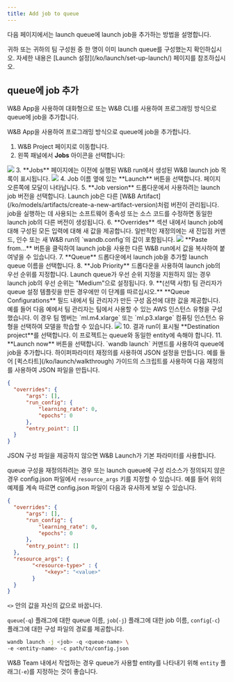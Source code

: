 ```yaml
---
title: Add job to queue
---
```


다음 페이지에서는 launch queue에 launch job을 추가하는 방법을 설명합니다.

<Note>
귀하 또는 귀하의 팀 구성원 중 한 명이 이미 launch queue를 구성했는지 확인하십시오. 자세한 내용은 [Launch 설정](/ko/launch/set-up-launch/) 페이지를 참조하십시오.
</Note>

## queue에 job 추가

W&B App을 사용하여 대화형으로 또는 W&B CLI를 사용하여 프로그래밍 방식으로 queue에 job을 추가합니다.

<Tabs>
<Tab title="W&B app">
W&B App을 사용하여 프로그래밍 방식으로 queue에 job을 추가합니다.

1. W&B Project 페이지로 이동합니다.
2. 왼쪽 패널에서 **Jobs** 아이콘을 선택합니다:
  <Frame>
    <img src="/images/launch/project_jobs_tab_gs.png"  />
</Frame>
3. **Jobs** 페이지에는 이전에 실행된 W&B run에서 생성된 W&B launch job 목록이 표시됩니다.
  <Frame>
    <img src="/images/launch/view_jobs.png"  />
</Frame>
4. Job 이름 옆에 있는 **Launch** 버튼을 선택합니다. 페이지 오른쪽에 모달이 나타납니다.
5. **Job version** 드롭다운에서 사용하려는 launch job 버전을 선택합니다. Launch job은 다른 [W&B Artifact](/ko/models/artifacts/create-a-new-artifact-version)처럼 버전이 관리됩니다. job을 실행하는 데 사용되는 소프트웨어 종속성 또는 소스 코드를 수정하면 동일한 launch job의 다른 버전이 생성됩니다.
6. **Overrides** 섹션 내에서 launch job에 대해 구성된 모든 입력에 대해 새 값을 제공합니다. 일반적인 재정의에는 새 진입점 커맨드, 인수 또는 새 W&B run의 `wandb.config`의 값이 포함됩니다.
  <Frame>
    <img src="/images/launch/create_starter_queue_gs.png"  />
</Frame>
  **Paste from...** 버튼을 클릭하여 launch job을 사용한 다른 W&B run에서 값을 복사하여 붙여넣을 수 있습니다.
7. **Queue** 드롭다운에서 launch job을 추가할 launch queue 이름을 선택합니다.
8. **Job Priority** 드롭다운을 사용하여 launch job의 우선 순위를 지정합니다. Launch queue가 우선 순위 지정을 지원하지 않는 경우 launch job의 우선 순위는 "Medium"으로 설정됩니다.
9. **(선택 사항) 팀 관리자가 queue 설정 템플릿을 만든 경우에만 이 단계를 따르십시오.**
**Queue Configurations** 필드 내에서 팀 관리자가 만든 구성 옵션에 대한 값을 제공합니다.
예를 들어 다음 예에서 팀 관리자는 팀에서 사용할 수 있는 AWS 인스턴스 유형을 구성했습니다. 이 경우 팀 멤버는 `ml.m4.xlarge` 또는 `ml.p3.xlarge` 컴퓨팅 인스턴스 유형을 선택하여 모델을 학습할 수 있습니다.
<Frame>
    <img src="/images/launch/team_member_use_config_template.png"  />
</Frame>
10. 결과 run이 표시될 **Destination project**를 선택합니다. 이 프로젝트는 queue와 동일한 entity에 속해야 합니다.
11. **Launch now** 버튼을 선택합니다.
</Tab>
<Tab title="W&B CLI">
`wandb launch` 커맨드를 사용하여 queue에 job을 추가합니다. 하이퍼파라미터 재정의를 사용하여 JSON 설정을 만듭니다. 예를 들어 [퀵스타트](/ko/launch/walkthrough) 가이드의 스크립트를 사용하여 다음 재정의를 사용하여 JSON 파일을 만듭니다.

```json title="config.json"
{
  "overrides": {
      "args": [],
      "run_config": {
          "learning_rate": 0,
          "epochs": 0
      },   
      "entry_point": []
  }
}
```

<Note>
JSON 구성 파일을 제공하지 않으면 W&B Launch가 기본 파라미터를 사용합니다.
</Note>

queue 구성을 재정의하려는 경우 또는 launch queue에 구성 리소스가 정의되지 않은 경우 config.json 파일에서 `resource_args` 키를 지정할 수 있습니다. 예를 들어 위의 예제를 계속 따르면 config.json 파일이 다음과 유사하게 보일 수 있습니다.

```json title="config.json"
{
  "overrides": {
      "args": [],
      "run_config": {
          "learning_rate": 0,
          "epochs": 0
      },
      "entry_point": []
  },
  "resource_args": {
        "<resource-type>" : {
            "<key>": "<value>"
        }
  }
}
```

`<>` 안의 값을 자신의 값으로 바꿉니다.

`queue`(`-q`) 플래그에 대한 queue 이름, `job`(`-j`) 플래그에 대한 job 이름, `config`(`-c`) 플래그에 대한 구성 파일의 경로를 제공합니다.

```bash
wandb launch -j <job> -q <queue-name> \ 
-e <entity-name> -c path/to/config.json
```
W&B Team 내에서 작업하는 경우 queue가 사용할 entity를 나타내기 위해 `entity` 플래그(`-e`)를 지정하는 것이 좋습니다.
</Tab>
</Tabs>
